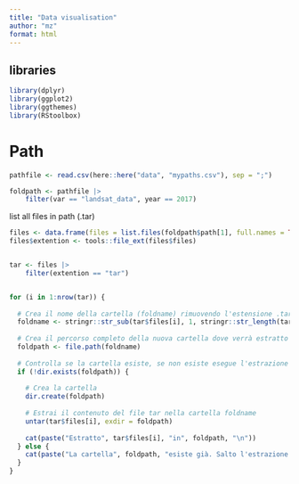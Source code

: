 ```yaml
---
title: "Data visualisation"
author: "mz"
format: html
---
```


## libraries


```r
library(dplyr)
library(ggplot2)
library(ggthemes)
library(RStoolbox)

```

# Path

```r
pathfile <- read.csv(here::here("data", "mypaths.csv"), sep = ";")

foldpath <- pathfile |> 
	filter(var == "landsat_data", year == 2017) 

```



list all files in path (.tar)

```r
files <- data.frame(files = list.files(foldpath$path[1], full.names = TRUE, recursive = F))
files$extention <- tools::file_ext(files$files)


tar <- files |> 
	filter(extention == "tar")


for (i in 1:nrow(tar)) {
  
  # Crea il nome della cartella (foldname) rimuovendo l'estensione .tar
  foldname <- stringr::str_sub(tar$files[i], 1, stringr::str_length(tar$files[i])-4)
  
  # Crea il percorso completo della nuova cartella dove verrà estratto il contenuto
  foldpath <- file.path(foldname)
  
  # Controlla se la cartella esiste, se non esiste esegue l'estrazione
  if (!dir.exists(foldpath)) {
    
    # Crea la cartella
    dir.create(foldpath)
    
    # Estrai il contenuto del file tar nella cartella foldname
    untar(tar$files[i], exdir = foldpath)
    
    cat(paste("Estratto", tar$files[i], "in", foldpath, "\n"))
  } else {
    cat(paste("La cartella", foldpath, "esiste già. Salto l'estrazione.\n"))
  }
}


```






